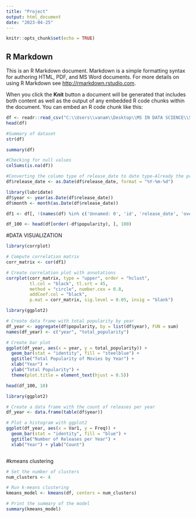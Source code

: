 ---
title: "Project"
output: html_document
date: "2023-04-25"
---

```{r setup, include=FALSE}
knitr::opts_chunk$set(echo = TRUE)
```

## R Markdown

This is an R Markdown document. Markdown is a simple formatting syntax for authoring HTML, PDF, and MS Word documents. For more details on using R Markdown see <http://rmarkdown.rstudio.com>.

When you click the **Knit** button a document will be generated that includes both content as well as the output of any embedded R code chunks within the document. You can embed an R code chunk like this:

```{r}
df <- readr::read_csv("C:\\Users\\vanam\\Desktop\\MS IN DATA SCIENCE\\SDM2\\Project\\Movie-Dataset-Latest.csv",show_col_types = FALSE)
head(df)
```
```{r}
#Summary of dataset
str(df)
```
```{r}
summary(df)

```


```{r}
#Checking for null values
colSums(is.na(df))
```

```{r}
#Converting the column type of release_date to date type-Already the present type is date type-no need of conversion
df$release_date <- as.Date(df$release_date, format = "%Y-%m-%d")
```

```{r}
library(lubridate)
df$year <- year(as.Date(df$release_date))
df$month <- month(as.Date(df$release_date))
```

```{r}
df1 <- df[, !(names(df) %in% c('Unnamed: 0', 'id', 'release_date', 'overview', 'video', 'year', 'month','title'))]
```

```{r}
df_100 <- head(df[order(-df$popularity), ], 100)
```
#DATA VISUALIZATION

```{r}
library(corrplot)

# Compute correlation matrix
corr_matrix <- cor(df1)

# Create correlation plot with annotations
corrplot(corr_matrix, type = "upper", order = "hclust", 
         tl.col = "black", tl.srt = 45, 
         method = "circle", number.cex = 0.8, 
         addCoef.col = "black", 
         p.mat = corr_matrix, sig.level = 0.05, insig = "blank")

```

```{r}
library(ggplot2)

# Create data frame with total popularity by year
df_year <- aggregate(df$popularity, by = list(df$year), FUN = sum)
names(df_year) <- c("year", "total_popularity")

# Create bar plot
ggplot(df_year, aes(x = year, y = total_popularity)) +
  geom_bar(stat = "identity", fill = "steelblue") +
  ggtitle("Total Popularity of Movies by Year") +
  xlab("Year") +
  ylab("Total Popularity") +
  theme(plot.title = element_text(hjust = 0.5))

```

```{r}
head(df_100, 10)
```

```{r}
library(ggplot2)

# Create a data frame with the count of releases per year
df_year <- data.frame(table(df$year))

# Plot a histogram with ggplot2
ggplot(df_year, aes(x = Var1, y = Freq)) + 
  geom_bar(stat = "identity", fill = "blue") +
  ggtitle("Number of Releases per Year") +
  xlab("Year") + ylab("Count")

```

```{r}

```
#kmeans clustering

```{r}

# Set the number of clusters
num_clusters <- 4

# Run k-means clustering
kmeans_model <- kmeans(df, centers = num_clusters)

# Print the summary of the model
summary(kmeans_model)

```


```{r}

```

```{r}

```

```{r}

```

```{r}

```

```{r}

```

